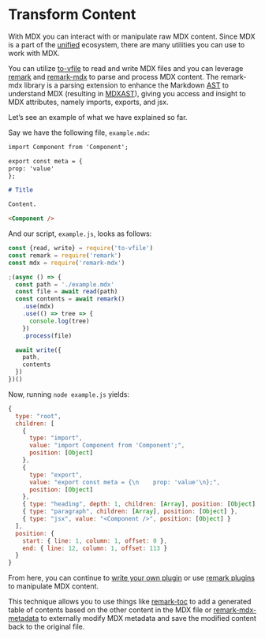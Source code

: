 # Transform Content

With MDX you can interact with or manipulate raw MDX content.
Since MDX is a part of the [unified][] ecosystem, there
are many utilities you can use to work with MDX.

You can utilize [to-vfile][] to read and write MDX files
and you can leverage [remark][] and [remark-mdx][]
to parse and process MDX content. The remark-mdx library is a parsing
extension to enhance the Markdown [AST][] to understand MDX
(resulting in [MDXAST][]), giving you access and insight to MDX
attributes, namely imports, exports, and jsx.

Let’s see an example of what we have explained so far.

Say we have the following file, `example.mdx`:

```md
import Component from 'Component';

export const meta = {
prop: 'value'
};

# Title

Content.

<Component />
```

And our script, `example.js`, looks as follows:

```js
const {read, write} = require('to-vfile')
const remark = require('remark')
const mdx = require('remark-mdx')

;(async () => {
  const path = './example.mdx'
  const file = await read(path)
  const contents = await remark()
    .use(mdx)
    .use(() => tree => {
      console.log(tree)
    })
    .process(file)

  await write({
    path,
    contents
  })
})()
```

Now, running `node example.js` yields:

```js
{
  type: "root",
  children: [
    {
      type: "import",
      value: "import Component from 'Component';",
      position: [Object]
    },
    {
      type: "export",
      value: "export const meta = {\n    prop: 'value'\n};",
      position: [Object]
    },
    { type: "heading", depth: 1, children: [Array], position: [Object] },
    { type: "paragraph", children: [Array], position: [Object] },
    { type: "jsx", value: "<Component />", position: [Object] }
  ],
  position: {
    start: { line: 1, column: 1, offset: 0 },
    end: { line: 12, column: 1, offset: 113 }
  }
}
```

From here, you can continue to [write your own plugin][writing-a-plugin] or use
[remark plugins][remark-plugins] to manipulate MDX content.

This technique allows you to use things like [remark-toc][] to add a
generated table of contents based on the other content in the MDX file or
[remark-mdx-metadata][] to externally modify MDX metadata and
save the modified content back to the original file.

[ast]: /advanced/ast
[mdxast]: /advanced/ast#mdxast
[remark]: https://github.com/remarkjs/remark
[remark-mdx]: https://github.com/mdx-js/mdx/tree/master/packages/remark-mdx
[remark-mdx-metadata]: https://github.com/manovotny/remark-mdx-metadata
[remark-plugins]: /advanced/plugins
[remark-toc]: https://github.com/remarkjs/remark-toc
[to-vfile]: https://github.com/vfile/to-vfile
[unified]: https://unifiedjs.com
[writing-a-plugin]: /guides/writing-a-plugin

